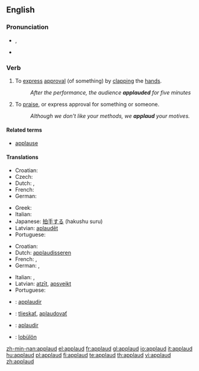 ==English==

===Pronunciation===
* {{a|UK}} {{IPA|/əˈplɔːd/}}, {{SAMPA|/@"plO:d/}}
* {{audio|en-us-applaud.ogg|Audio (US)}}

===Verb===
{{en-verb}}

# {{context|transitive|intransitive}} To [[express]] [[approval]] (of something) by [[clap|clapping]] the [[hand]]s.
#: ''After the performance, the audience '''applauded''' for five minutes''
# {{context|transitive|intransitive}} To [[praise]], or express approval for something or someone.
#: ''Although we don't like your methods, we '''applaud''' your motives.''

====Related terms====
* [[applause]]

====Translations====
{{trans-top|to express approval by clapping}}
* Croatian: {{t-|hr|aplaudirati}}
* Czech: {{t-|cs|tleskat}}
* Dutch: {{t+|nl|applaudisseren}}, {{t+|nl|klappen}}
* French: {{t+|fr|applaudir}}
* German: {{t+|de|applaudieren}}
{{trans-mid}}
* Greek: {{t+|el|χειροκροτώ|sc=Grek}}
* Italian: {{t+|it|applaudire}}
* Japanese: [[拍手する]] (hakushu suru)
* Latvian: [[aplaudēt]]
* Portuguese: {{t+|pt|aplaudir}}
{{trans-bottom}}

{{trans-top|to praise, or express approval by words}}
* Croatian: {{t-|hr|aplaudirati}}
* Dutch: [[applaudisseren]]
* French: {{t+|fr|louer}}, {{t+|fr|approuver}}
* German: {{t+|de|loben}}, {{t-|de|befürworten}}
{{trans-mid}}
* Italian: {{t+|it|lodare}}, {{t+|it|approvare}}
* Latvian: [[atzīt]], [[apsveikt]]
* Portuguese: {{t+|pt|aplaudir}}
{{trans-bottom}}

{{checktrans-top}}
* {{ttbc|Interlingua}}: [[applaudir]]
* {{ttbc|Slovak}}: [[tlieskať]], [[aplaudovať]]
* {{ttbc|Spanish}}: [[aplaudir]]
* {{ttbc|Volapük}}: [[lobülön]]
{{trans-bottom}}

[[zh-min-nan:applaud]]
[[el:applaud]]
[[fr:applaud]]
[[gl:applaud]]
[[io:applaud]]
[[it:applaud]]
[[hu:applaud]]
[[pl:applaud]]
[[fi:applaud]]
[[te:applaud]]
[[th:applaud]]
[[vi:applaud]]
[[zh:applaud]]